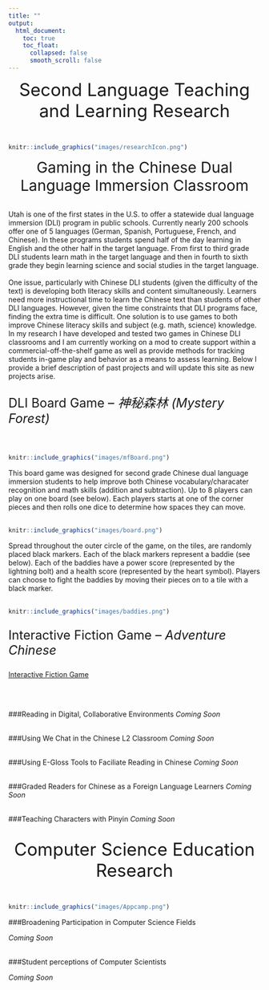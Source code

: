 ```yaml
---
title: ""
output:
  html_document:
    toc: true
    toc_float:
      collapsed: false
      smooth_scroll: false
---
```

<!-- Global site tag (gtag.js) - Google Analytics -->
<script async src="https://www.googletagmanager.com/gtag/js?id=UA-116712862-1"></script>
<script>
  window.dataLayer = window.dataLayer || [];
  function gtag(){dataLayer.push(arguments);}
  gtag('js', new Date());

  gtag('config', 'UA-116712862-1');
</script>

<center style="font-size:35px">Second Language Teaching and Learning Research
</center>
</br>
```r
knitr::include_graphics("images/researchIcon.png")
```

<center style="font-size:30px">Gaming in the Chinese Dual Language Immersion Classroom </center>
</br>
Utah is one of the first states in the U.S. to offer a statewide dual language immersion (DLI) program in public schools. Currently nearly 200 schools offer one of 5 languages (German, Spanish, Portuguese, French, and Chinese). In these programs students spend half of the day learning in English and the other half in the target language. From first to third grade DLI students learn math in the target language and then in fourth to sixth grade they begin learning science and social studies in the target language. 
</br></br>
One issue, particularly with Chinese DLI students (given the difficulty of the text) is developing both literacy skills and content simultaneously. Learners need more instructional time to learn the Chinese text than students of other DLI languages. However, given the time constraints that DLI programs face, finding the extra time is difficult. One solution is to use games to both improve Chinese literacy skills and subject (e.g. math, science) knowledge. In my research I have developed and tested two games in Chinese DLI classrooms and I am currently working on a mod to create support within a commercial-off-the-shelf game as well as provide methods for tracking students in-game play and behavior as a means to assess learning. Below I provide a brief description of past projects and will update this site as new projects arise. 

<p style="font-size:25px">DLI Board Game -- *神秘森林 (Mystery Forest)*</p>
</br>
```r
knitr::include_graphics("images/mfBoard.png")
```
This board game was designed for second grade Chinese dual language immersion students to help improve both Chinese vocabulary/characater recognition and math skills (addition and subtraction). Up to 8 players can play on one board  (see below). Each players starts at one of the corner pieces and then rolls one dice to determine how spaces they can move. 
</br></br>
```r
knitr::include_graphics("images/board.png")
```
Spread throughout the outer circle of the game, on the tiles, are randomly placed black markers. Each of the black markers represent a baddie (see below). Each of the baddies have a power score (represented by the lightning bolt) and a health score (represented by the heart symbol). Players can choose to fight the baddies by moving their pieces on to a tile with a black marker. 
</br></br>
```r
knitr::include_graphics("images/baddies.png")
```


<p style="font-size:25px">Interactive Fiction Game -- *Adventure Chinese*</p>

<a href="http://itlstest.usu.edu/">Interactive Fiction Game</a>


</br>
</br>

###Reading in Digital, Collaborative Environments
*Coming Soon*
</br>
</br>

###Using We Chat in the Chinese L2 Classroom
*Coming Soon*
</br>
</br>

###Using E-Gloss Tools to Faciliate Reading in Chinese
*Coming Soon*
</br>
</br>

###Graded Readers for Chinese as a Foreign Language Learners
*Coming Soon*
</br>
</br>

###Teaching Characters with Pinyin
*Coming Soon*
</br>
</br>

<center style="font-size:35px">Computer Science Education Research</center>

</br>
```r
knitr::include_graphics("images/Appcamp.png")
```

###Broadening Participation in Computer Science Fields

*Coming Soon*
</br>
</br>

###Student perceptions of Computer Scientists

*Coming Soon*
</br>
</br>
